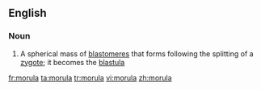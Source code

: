 ==English==

===Noun===
{{wikipedia}}
{{en-noun|morulae}}

#{{biology}} A spherical mass of [[blastomere]]s that forms following the splitting of a [[zygote]]; it becomes the [[blastula]]

[[fr:morula]]
[[ta:morula]]
[[tr:morula]]
[[vi:morula]]
[[zh:morula]]